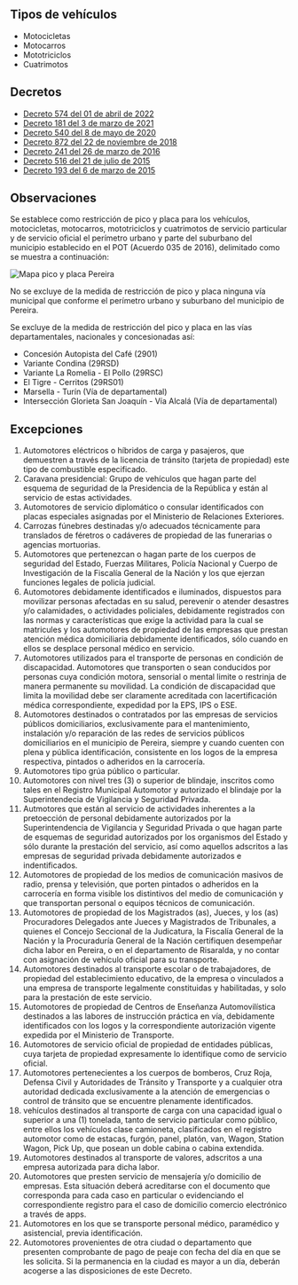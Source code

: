 ## Tipos de vehículos

- Motocicletas
- Motocarros
- Mototriciclos
- Cuatrimotos

## Decretos

- [Decreto 574 del 01 de abril de 2022](/decreto-574-del-01-de-abril-de-2022.pdf)
- [Decreto 181 del 3 de marzo de 2021](https://movilidadpereira.gov.co/Documentos/Dependencias/2021/DecretosExternos/DECRETO_MUNICIPAL_DE_PEREIRA_NO._0181_DE_MARZO_03_DE_2021_PICO_Y_PLACA_PEREIRA_2021.pdf)
- [Decreto 540 del 8 de mayo de 2020](http://www.pereira.gov.co/Transparencia/Normatividad/DECRETOS/2020/DECRETO%20MUNICIPAL%20DE%20PEREIRA%20NO.%20540%20DE%2008%20DE%20MAYO%20DE%202020_ADOPCION%20DE%20DECRETO%20636%20DE%202020%20.pdf.pdf)
- [Decreto 872 del 22 de noviembre de 2018](/pereira/decreto-872-del-22-de-noviembre-de-2018.pdf)
- [Decreto 241 del 26 de marzo de 2016](/pereira/decreto-241-del-26-de-marzo-de-2016.pdf)
- [Decreto 516 del 21 de julio de 2015](/pereira/decreto-516-del-21-de-julio-de-2015.pdf)
- [Decreto 193 del 6 de marzo de 2015](/pereira/decreto-193-del-6-de-marzo-de-2015.pdf)

## Observaciones

Se establece como restricción de pico y placa para los vehículos, motocicletas, motocarros, mototriciclos y cuatrimotos de servicio particular y de servicio oficial el perímetro urbano y parte del suburbano del municipio establecido en el POT (Acuerdo 035 de 2016), delimitado como se muestra a continuación:

<Image
  alt="Mapa pico y placa Pereira"
  src="/pereira/picoyplaca.jpg"
  width={1625}
  height={856}
/>

No se excluye de la medida de restricción de pico y placa ninguna vía municipal que conforme el perímetro urbano y suburbano del municipio de Pereira.

Se excluye de la medida de restricción del pico y placa en las vías departamentales, nacionales y concesionadas así:

- Concesión Autopista del Café (2901)
- Variante Condina (29RSD)
- Variante La Romelia - El Pollo (29RSC)
- El Tigre - Cerritos (29RS01)
- Marsella - Turín (Vía de departamental)
- Intersección Glorieta San Joaquín - Vía Alcalá (Vía de departamental)

## Excepciones

1. Automotores eléctricos o híbridos de carga y pasajeros, que demuestren a través de la licencia de tránsito (tarjeta de propiedad) este tipo de combustible especificado.
2. Caravana presidencial: Grupo de vehículos que hagan parte del esquema de seguridad de la Presidencia de la República y están al servicio de estas actividades.
3. Automotores de servicio diplomático o consular identificados con placas especiales asignadas por el Ministerio de Relaciones Exteriores.
4. Carrozas fúnebres destinadas y/o adecuados técnicamente para translados de féretros o cadáveres de propiedad de las funerarias o agencias mortuorias.
5. Automotores que pertenezcan o hagan parte de los cuerpos de seguridad del Estado, Fuerzas Militares, Policía Nacional y Cuerpo de Investigación de la Fiscalía General de la Nación y los que ejerzan funciones legales de policía judicial.
6. Automotores debidamente identificados e iluminados, dispuestos para movilizar personas afectadas en su salud, perevenir o atender desastres y/o calamidades, o actividades policiales, debidamente registrados con las normas y características que exige la actividad para la cual se matricules y los automotores de propiedad de las empresas que prestan atención médica domiciliaria debidamente identificados, sólo cuando en ellos se desplace personal médico en servicio.
7. Automotores utilizados para el transporte de personas en condición de discapacidad. Automotores que transporten o sean conducidos por personas cuya condición motora, sensorial o mental limite o restrinja de manera permanente su movilidad. La condición de discapacidad que limita la movilidad debe ser claramente acreditada con lacertificación médica correspondiente, expedidad por la EPS, IPS o ESE.
8. Automotores destinados o contratados por las empresas de servicios públicos domiciliarios, exclusivamente para el mantenimiento, instalación y/o reparación de las redes de servicios públicos domiciliarios en el municipio de Pereira, siempre y cuando cuenten con plena y pública identificación, consistente en los logos de la empresa respectiva, pintados o adheridos en la carrocería.
9. Automotores tipo grúa público o particular.
10. Automotores con nivel tres (3) o superior de blindaje, inscritos como tales en el Registro Municipal Automotor y autorizado el blindaje por la Superintendecia de Vigilancia y Seguridad Privada.
11. Autmotores que están al servicio de actividades inherentes a la pretoección de personal debidamente autorizados por la Superintendencia de Vigilancia y Seguridad Privada o que hagan parte de esquemas de seguridad autorizados por los organismos del Estado y sólo durante la prestación del servicio, así como aquellos adscritos a las empresas de seguridad privada debidamente autorizados e indentificados.
12. Automotores de propiedad de los medios de comunicación masivos de radio, prensa y televisión, que porten pintados o adheridos en la carrocería en forma visible los distintivos del medio de comunicación y que transportan personal o equipos técnicos de comunicación.
13. Automotores de propiedad de los Magistrados (as), Jueces, y los (as) Procuradores Delegados ante Jueces y Magistrados de Tribunales, a quienes el Concejo Seccional de la Judicatura, la Fiscalía General de la Nación y la Procuraduría General de la Nación certifiquen desempeñar dicha labor en Pereira, o en el departamento de Risaralda, y no contar con asignación de vehículo oficial para su transporte.
14. Automotores destinados al transporte escolar o de trabajadores, de propiedad del establecimiento educativo, de la empresa o vinculados a una empresa de transporte legalmente constituidas y habilitadas, y solo para la prestación de este servicio.
15. Automotores de propiedad de Centros de Enseñanza Automovilística destinados a las labores de instrucción práctica en vía, debidamente identificados con los logos y la correspondiente autorización vigente expedida por el Ministerio de Transporte.
16. Automotores de servicio oficial de propiedad de entidades públicas, cuya tarjeta de propiedad expresamente lo identifique como de servicio oficial.
17. Automotores pertenecientes a los cuerpos de bomberos, Cruz Roja, Defensa Civil y Autoridades de Tránsito y Transporte y a cualquier otra autoridad dedicada exclusivamente a la atención de emergencias o control de tránsito que se encuentre plenamente identificados.
18. vehículos destinados al transporte de carga con una capacidad igual o superior a una (1) tonelada, tanto de servicio particular como público, entre ellos los vehículos clase camioneta, clasificados en el registro automotor como de estacas, furgón, panel, platón, van, Wagon, Station Wagon, Pick Up, que posean un doble cabina o cabina extendida.
19. Automotores destinados al transporte de valores, adscritos a una empresa autorizada para dicha labor.
20. Automotores que presten servicio de mensajería y/o domicilio de empresas. Esta situación deberá acreditarse con el documento que corresponda para cada caso en particular o evidenciando el correspondiente registro para el caso de domicilio comercio electrónico a través de apps.
21. Automotores en los que se transporte personal médico, paramédico y asistencial, previa identificación.
22. Automotores provenientes de otra ciudad o departamento que presenten comprobante de pago de peaje con fecha del día en que se les solicita. Si la permanencia en la ciudad es mayor a un día, deberán acogerse a las disposiciones de este Decreto.

